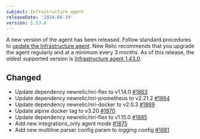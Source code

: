 ```yaml
---
subject: Infrastructure agent
releaseDate: '2024-06-19'
version: 1.53.0
---
```


A new version of the agent has been released. Follow standard procedures to [update the Infrastructure agent](https://docs.newrelic.com/docs/infrastructure/install-configure-manage-infrastructure/update-or-uninstall/update-infrastructure-agent).
New Relic recommends that you upgrade the agent regularly and at a minimum every 3 months. As of this release, the oldest supported version is [Infrastructure agent 1.43.0](https://docs.newrelic.com/docs/release-notes/infrastructure-release-notes/infrastructure-agent-release-notes/new-relic-infrastructure-agent-1430/).

## Changed
* Update dependency newrelic/nri-flex to v1.14.0 [#1863](https://github.com/newrelic/infrastructure-agent/pull/1863)
* Update dependency newrelic/nri-prometheus to v2.21.2 [#1864](https://github.com/newrelic/infrastructure-agent/pull/1864)
* Update dependency newrelic/nri-docker to v2.0.3 [#1869](https://github.com/newrelic/infrastructure-agent/pull/1869)
* Update alpine docker tag to v3.20 [#1870](https://github.com/newrelic/infrastructure-agent/pull/1870)
* Update dependency newrelic/nri-flex to v1.15.0 [#1885](https://github.com/newrelic/infrastructure-agent/pull/1885)
* Add new integrations_only agent mode [#1875](https://github.com/newrelic/infrastructure-agent/pull/1875)
* Add new multiline parser config param to logging config [#1881](https://github.com/newrelic/infrastructure-agent/pull/1881)
